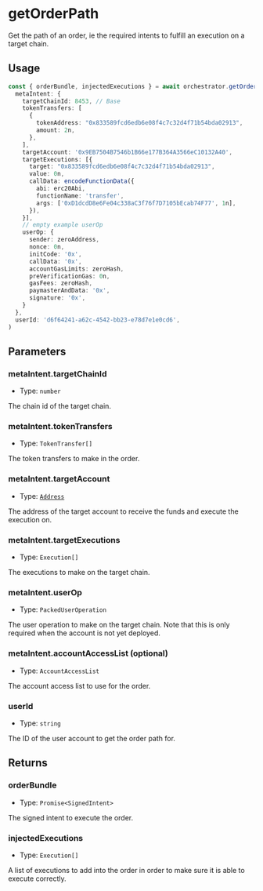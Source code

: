 # getOrderPath 

Get the path of an order, ie the required intents to fulfill an execution on a target chain.

## Usage

```typescript copy
const { orderBundle, injectedExecutions } = await orchestrator.getOrderPath(
  metaIntent: {
    targetChainId: 8453, // Base
    tokenTransfers: [
      {
        tokenAddress: "0x833589fcd6edb6e08f4c7c32d4f71b54bda02913",
        amount: 2n,
      },
    ],
    targetAccount: '0x9EB7504B7546b1B66e177B364A3566eC10132A40',
    targetExecutions: [{
      target: "0x833589fcd6edb6e08f4c7c32d4f71b54bda02913",
      value: 0n,
      callData: encodeFunctionData({
        abi: erc20Abi,
        functionName: 'transfer',
        args: ['0xD1dcdD8e6Fe04c338aC3f76f7D7105bEcab74F77', 1n],
      }),
    }],
    // empty example userOp
    userOp: {
      sender: zeroAddress,
      nonce: 0n,
      initCode: '0x',
      callData: '0x',
      accountGasLimits: zeroHash,
      preVerificationGas: 0n,
      gasFees: zeroHash,
      paymasterAndData: '0x',
      signature: '0x',
    }
  },
  userId: 'd6f64241-a62c-4542-bb23-e78d7e1e0cd6',
)
```

## Parameters

### metaIntent.targetChainId

- Type: `number`

The chain id of the target chain.

### metaIntent.tokenTransfers

- Type: `TokenTransfer[]`

The token transfers to make in the order.

### metaIntent.targetAccount

- Type: [`Address`](https://viem.sh/docs/glossary/types#address)

The address of the target account to receive the funds and execute the execution on.

### metaIntent.targetExecutions

- Type: `Execution[]`

The executions to make on the target chain.

### metaIntent.userOp

- Type: `PackedUserOperation`

The user operation to make on the target chain. Note that this is only required when the account is not yet deployed.

### metaIntent.accountAccessList (optional)

- Type: `AccountAccessList`

The account access list to use for the order.

### userId

- Type: `string`

The ID of the user account to get the order path for.

## Returns

### orderBundle

- Type: `Promise<SignedIntent>`

The signed intent to execute the order.

### injectedExecutions

- Type: `Execution[]`

A list of executions to add into the order in order to make sure it is able to execute correctly. 

